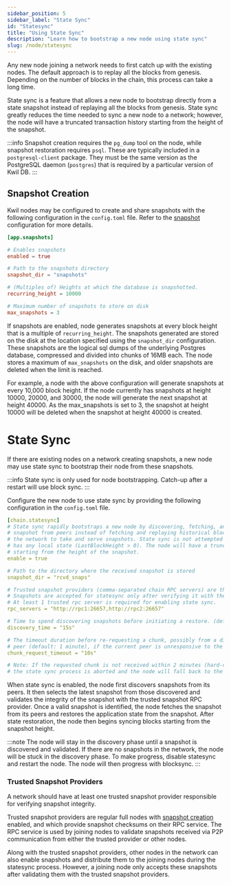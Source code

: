 ```yaml
---
sidebar_position: 5
sidebar_label: "State Sync"
id: "Statesync"
title: "Using State Sync"
description: "Learn how to bootstrap a new node using state sync"
slug: /node/statesync
---
```


Any new node joining a network needs to first catch up with the existing nodes. The default approach is to replay all the blocks from genesis. Depending on the number of blocks in the chain, this process can take a long time.

State sync is a feature that allows a new node to bootstrap directly from a state snapshot instead of replaying all the blocks from genesis. State sync greatly reduces the time needed to sync a new node to a network; however, the node will have a truncated transaction history starting from the height of the snapshot.

:::info
Snapshot creation requires the `pg_dump` tool on the node, while snapshot restoration requires `psql`.
These are typically included in a `postgresql-client` package. They must be the same version
as the PostgreSQL daemon (`postgres`) that is required by a particular version of Kwil DB.
:::

## Snapshot Creation

Kwil nodes may be configured to create and share snapshots with the following configuration in the `config.toml` file. Refer to the [snapshot](/docs/daemon/config/settings#appsnapshots) configuration for more details.

```toml
[app.snapshots]

# Enables snapshots
enabled = true

# Path to the snapshots directory
snapshot_dir = "snapshots"

# (Multiples of) Heights at which the database is snapshotted.
recurring_height = 10000

# Maximum number of snapshots to store on disk
max_snapshots = 3
```

If snapshots are enabled, node generates snapshots at every block height that is a multiple of `recurring_height`. The snapshots generated are stored on the disk at the location specified using the `snapshot_dir` configuration. These snapshots are the logical sql dumps of the underlying Postgres database, compressed and divided into chunks of 16MB each. The node stores a maximum of `max_snapshots` on the disk, and older snapshots are deleted when the limit is reached.

For example, a node with the above configuration will generate snapshots at every 10,000 block height. If the node currently has snapshots at height 10000, 20000, and 30000, the node will generate the next snapshot at height 40000. As the max_snapshots is set to 3, the snapshot at height 10000 will be deleted when the snapshot at height 40000 is created.

# State Sync

If there are existing nodes on a network creating snapshots, a new node may use state sync to bootstrap their node from these snapshots.

:::info
State sync is only used for node bootstrapping. Catch-up after a restart will use block sync.
:::

Configure the new node to use state sync by providing the following configuration in the `config.toml` file.

```yaml
[chain.statesync]
# State sync rapidly bootstraps a new node by discovering, fetching, and restoring the database
# snapshot from peers instead of fetching and replaying historical blocks. Requires some peers in
# the network to take and serve snapshots. State sync is not attempted if the node
# has any local state (LastBlockHeight > 0). The node will have a truncated block history,
# starting from the height of the snapshot.
enable = true

# Path to the directory where the received snapshot is stored
snapshot_dir = "rcvd_snaps"

# Trusted snapshot providers (comma-separated chain RPC servers) are the source-of-truth for the snapshot integrity.
# Snapshots are accepted for statesync only after verifying it with these trusted snapshot providers.
# At least 1 trusted rpc server is required for enabling state sync.
rpc_servers = "http://rpc1:26657,http://rpc2:26657"

# Time to spend discovering snapshots before initiating a restore. (default: 15 seconds)
discovery_time = "15s"

# The timeout duration before re-requesting a chunk, possibly from a different
# peer (default: 1 minute), if the current peer is unresponsive to the chunk request.
chunk_request_timeout = "10s"

# Note: If the requested chunk is not received within 2 minutes (hard-coded default), 
# the state sync process is aborted and the node will fall back to the regular block sync process.
```

When state sync is enabled, the node first discovers snapshots from its peers. It then selects the latest snapshot from those discovered and validates the integrity of the snapshot with the trusted snapshot RPC provider. Once a valid snapshot is identified, the node fetches the snapshot from its peers and restores the application state from the snapshot. After state restoration, the node then begins syncing blocks starting from the snapshot height.

:::note
The node will stay in the discovery phase until a snapshot is discovered and validated. If there are no snapshots in the network, the node will be stuck in the discovery phase. To make progress, disable statesync and restart the node. The node will then progress with blocksync.
:::

### Trusted Snapshot Providers

A network should have at least one trusted snapshot provider responsible for verifying snapshot integrity.

Trusted snapshot providers are regular full nodes with [snapshot creation](/docs/daemon/config/settings#appsnapshots) enabled, and which provide snapshot checksums on their RPC service.
The RPC service is used by joining nodes to validate snapshots received via P2P communication from either the trusted provider or other nodes.

Along with the trusted snapshot providers, other nodes in the network can also enable snapshots and distribute them to the joining nodes during the statesync process. However, a joining node only accepts these snapshots after validating them with the trusted snapshot providers.
